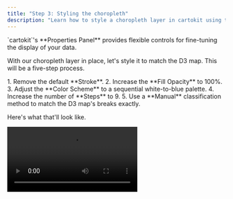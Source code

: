 ```yaml
---
title: "Step 3: Styling the choropleth"
description: "Learn how to style a choropleth layer in cartokit using the Properties Panel."
---
```




<Topline>
  `cartokit`'s **Properties Panel** provides flexible controls for fine-tuning
  the display of your data.
</Topline>

With our choropleth layer in place, let's style it to match the D3 map. This will be a five-step process.

<Steps>
  1. Remove the default **Stroke**. 2. Increase the **Fill Opacity** to 100%. 3.
  Adjust the **Color Scheme** to a sequential white-to-blue palette. 4. Increase
  the number of **Steps** to 9. 5. Use a **Manual** classification method to
  match the D3 map's breaks exactly.
</Steps>

Here's what that'll look like.

<Video src="/style-choropleth.mp4" />

With these changes, we're 95% of the way there. As a final step, let's overlay state boundaries on top of our choropleth layer. Re-open the **Add Layer Modal** by clicking the <svg width="16" height="16" viewBox="0 0 24 24" fill="none" stroke="currentColor" stroke-width="2" stroke-linecap="round" stroke-linejoin="round" class="!inline"><line x1="12" y1="5" x2="12" y2="19" /><line x1="5" y1="12" x2="19" y2="12"/></svg> button in the **Layers** panel and enter the following url into the **Endpoint** field:

```
https://pub-7182966c1afe48d3949439f93d0d4223.r2.dev/us-states.json
```

This layer is a redistribution of the [US Census Bureau's 2023 Cartographic Boundary Files](https://www.census.gov/geographies/mapping-files/time-series/geo/cartographic-boundary.html). Give the layer a display name, such as "States", in the **Display Name** field, and click the **Add** button to add the layer to the map. Finally, click on a state to open the **Properties Panel** of the States layer, remove the layer's **Fill** and set its **Stroke** to white.

<Video src="/add-states.mp4" />

With that, we've arrived at a perfect replication of the original D3 map. Better yet, `cartokit` has been updating our program on every change, ensuring the code and the UI stay in sync. Let's get that code out of `cartokit` and running in our own development environment.
